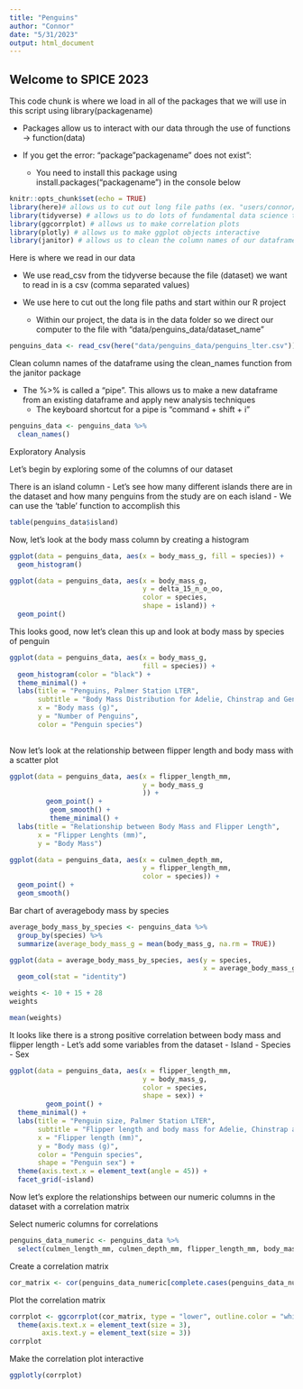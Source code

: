 ```yaml
---
title: "Penguins"
author: "Connor"
date: "5/31/2023"
output: html_document
---
```


## Welcome to SPICE 2023

This code chunk is where we load in all of the packages that we will use in this script using library(packagename)

- Packages allow us to interact with our data through the use of functions -> function(data)

- If you get the error: "package "packagename" does not exist":
  - You need to install this package using install.packages("packagename") in the console below

```r
knitr::opts_chunk$set(echo = TRUE)
library(here)# allows us to cut out long file paths (ex. "users/connor/dowloads/etc")
library(tidyverse) # allows us to do lots of fundamental data science tasks (ex. read_csv)
library(ggcorrplot) # allows us to make correlation plots
library(plotly) # allows us to make ggplot objects interactive
library(janitor) # allows us to clean the column names of our dataframe
```






Here is where we read in our data

- We use read_csv from the tidyverse because the file (dataset) we want to read in is a csv (comma separated values)

- We use here to cut out the long file paths and start within our R project
  - Within our project, the data is in the data folder so we direct our computer to the file with "data/penguins_data/dataset_name"

```r
penguins_data <- read_csv(here("data/penguins_data/penguins_lter.csv"))
```

Clean column names of the dataframe using the clean_names function from the janitor package

- The %>% is called a "pipe". This allows us to make a new dataframe from an existing dataframe and apply new analysis techniques
  - The keyboard shortcut for a pipe is "command + shift + i"

```r
penguins_data <- penguins_data %>% 
  clean_names()
```



Exploratory Analysis

Let's begin by exploring some of the columns of our dataset

There is an island column 
- Let's see how many different islands there are in the dataset and how many penguins from the study are on each island
  - We can use the 'table' function to accomplish this
  
```r
table(penguins_data$island)
```


Now, let's look at the body mass column by creating a histogram

```r
ggplot(data = penguins_data, aes(x = body_mass_g, fill = species)) +
  geom_histogram()
```

```r
ggplot(data = penguins_data, aes(x = body_mass_g,
                                 y = delta_15_n_o_oo,
                                 color = species,
                                 shape = island)) +
  geom_point()
```










This looks good, now let's clean this up and look at body mass by species of penguin

```r
ggplot(data = penguins_data, aes(x = body_mass_g,
                                 fill = species)) +
  geom_histogram(color = "black") +
  theme_minimal() +
  labs(title = "Penguins, Palmer Station LTER",
       subtitle = "Body Mass Distribution for Adelie, Chinstrap and Gentoo Penguins",
       x = "Body mass (g)",
       y = "Number of Penguins",
       color = "Penguin species")
  
```

Now let's look at the relationship between flipper length and body mass with a scatter plot

```r
ggplot(data = penguins_data, aes(x = flipper_length_mm, 
                                 y = body_mass_g
                                 )) +
         geom_point() +
          geom_smooth() +
          theme_minimal() +
  labs(title = "Relationship between Body Mass and Flipper Length",
       x = "Flipper Lenghts (mm)",
       y = "Body Mass")
```

```r
ggplot(data = penguins_data, aes(x = culmen_depth_mm,
                                 y = flipper_length_mm,
                                 color = species)) +
  geom_point() +
  geom_smooth()
```

Bar chart of averagebody mass by species

```r
average_body_mass_by_species <- penguins_data %>%
  group_by(species) %>% 
  summarize(average_body_mass_g = mean(body_mass_g, na.rm = TRUE))
```

```r
ggplot(data = average_body_mass_by_species, aes(y = species, 
                                                x = average_body_mass_g)) +
  geom_col(stat = "identity")
```













```r
weights <- 10 + 15 + 28
weights
```



```r
mean(weights)
```


It looks like there is a strong positive correlation between body mass and flipper length
- Let's add some variables from the dataset
  - Island
  - Species
  - Sex


```r
ggplot(data = penguins_data, aes(x = flipper_length_mm, 
                                 y = body_mass_g,
                                 color = species,
                                 shape = sex)) +
         geom_point() +
  theme_minimal() +
  labs(title = "Penguin size, Palmer Station LTER",
       subtitle = "Flipper length and body mass for Adelie, Chinstrap and Gentoo Penguins",
       x = "Flipper length (mm)",
       y = "Body mass (g)",
       color = "Penguin species",
       shape = "Penguin sex") +
  theme(axis.text.x = element_text(angle = 45)) +
  facet_grid(~island)
```

Now let's explore the relationships between our numeric columns in the dataset with a correlation matrix

Select numeric columns for correlations

```r
penguins_data_numeric <- penguins_data %>% 
  select(culmen_length_mm, culmen_depth_mm, flipper_length_mm, body_mass_g)
```

Create a correlation matrix

```r
cor_matrix <- cor(penguins_data_numeric[complete.cases(penguins_data_numeric), ], use = "pairwise.complete.obs")
```

Plot the correlation matrix

```r
corrplot <- ggcorrplot(cor_matrix, type = "lower", outline.color = "white") +
  theme(axis.text.x = element_text(size = 3),
        axis.text.y = element_text(size = 3))
corrplot
```
Make the correlation plot interactive


```r
ggplotly(corrplot)
```
